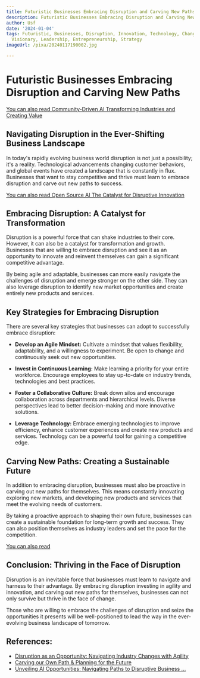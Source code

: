 ```yaml
---
title: Futuristic Businesses Embracing Disruption and Carving New Paths
description: Futuristic Businesses Embracing Disruption and Carving New Paths
author: Usf
date: '2024-01-04'
tags: Futuristic, Businesses, Disruption, Innovation, Technology, Change, Transformation,
  Visionary, Leadership, Entrepreneurship, Strategy
imageUrl: /pixa/20240117190002.jpg

---
```

# **Futuristic Businesses Embracing Disruption and Carving New Paths**

[You can also read Community-Driven AI Transforming Industries and Creating Value](Community-Driven%20AI%20Transforming%20Industries%20and%20Creating%20Value)


## **Navigating Disruption  in the Ever-Shifting Business Landscape**

In today's rapidly evolving business world disruption is not just a possibility; it's a reality. Technological advancements changing customer behaviors, and global events have created a landscape that is constantly in flux. Businesses that  want to stay competitive and thrive must learn to embrace disruption and  carve  out new paths to success.

[You can also  read Open Source AI The Catalyst for Disruptive  Innovation](Open%20Source%20AI%20The%20Catalyst%20for%20Disruptive%20Innovation)


## **Embracing Disruption:  A Catalyst for Transformation**

Disruption is a powerful force that can shake industries to their core. However, it can also be a catalyst for transformation and growth. Businesses that are willing  to embrace disruption and see it  as  an  opportunity to innovate and reinvent themselves can gain  a significant competitive advantage.

By  being agile and  adaptable, businesses can more easily navigate the challenges  of  disruption and  emerge stronger  on the other side. They can also leverage disruption to identify new market opportunities and create entirely new products and services.

## **Key Strategies for Embracing Disruption**

There are several key strategies that businesses can adopt to successfully embrace disruption:

- **Develop an Agile Mindset:** Cultivate a mindset that  values  flexibility, adaptability, and a  willingness to experiment.  Be open to change and continuously seek out  new opportunities.

-  **Invest  in Continuous Learning:** Make learning a priority for your entire workforce. Encourage employees to stay up-to-date on industry trends, technologies and best practices.

-  **Foster a Collaborative Culture:** Break down silos and encourage collaboration across departments and hierarchical levels.  Diverse perspectives lead to better decision-making and more innovative solutions.

- **Leverage Technology:** Embrace emerging technologies to improve efficiency, enhance customer experiences and create new products and  services. Technology can  be a powerful tool for gaining a  competitive edge.

## **Carving New Paths:  Creating a Sustainable Future**

In addition to embracing disruption, businesses must also be proactive in carving  out  new paths for themselves. This means constantly innovating exploring new markets, and developing new products and services that meet the evolving needs of customers.

By taking a proactive  approach to shaping their own future, businesses  can create a sustainable foundation for long-term growth and success. They can also position themselves as industry leaders and set the pace for the competition.

[You can also read ]()


## **Conclusion: Thriving in the Face of Disruption**

Disruption is an inevitable force that businesses must  learn to navigate and  harness to  their advantage. By embracing disruption investing in agility and innovation,  and carving out new paths for themselves, businesses can not only survive but thrive in the face of change.

Those who are willing to  embrace  the challenges of disruption  and seize  the opportunities it presents will be well-positioned  to lead the way in  the ever-evolving business landscape of tomorrow.

## References:
- [Disruption as an Opportunity: Navigating Industry Changes with Agility](https://qat.com/disruption-opportunity-navigating-agility/)
- [Carving our Own Path & Planning for the Future](https://www.blackdiamondgroup.com/news/carving-our-own-path/)
- [Unveiling AI Opportunities: Navigating Paths to Disruptive Business ...](https://www.linkedin.com/pulse/unveiling-ai-opportunities-navigating-paths-disruptive-kumar-vlg4c?trk=public_post)
